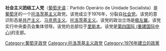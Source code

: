'''社会主义团结工人党'''（[[葡萄牙语|葡萄牙语]]：Partido Operário de Unidade Socialista）是[[葡萄牙|葡萄牙]]的一个[[托洛茨基主义|托洛茨基主义]]政党。该党成立于1976年，分裂自[[社会党_(葡萄牙)|社会党]]。该党的意识形态是[[共产主义|共产主义]]、[[马克思主义|马克思主义]]、[[托洛茨基主义|托洛茨基主义]]。该党的政治立场是[[极左翼|极左翼]]。该党实行中央委员会集体领导。该党的总部位于[[里斯本|里斯本]]。该党是[[第四国际_(重建国际中心)|第四国际 (重建国际中心)]]的支部。
{{葡萄牙政党}}
[[Category:葡萄牙政党|Category:葡萄牙政党]]
[[Category:托洛茨基主义政党|Category:托洛茨基主义政党]]
[[Category:1976年建立的政黨|Category:1976年建立的政黨]]